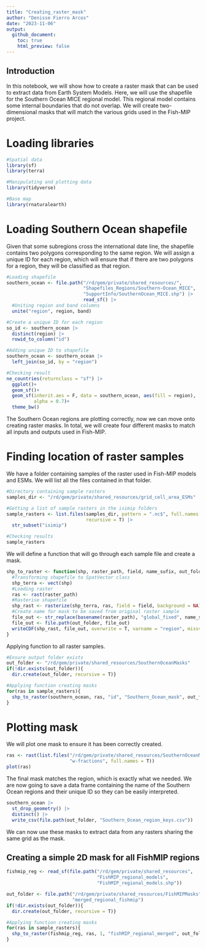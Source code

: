 ```yaml
---
title: "Creating_raster_mask"
author: "Denisse Fierro Arcos"
date: "2023-11-06"
output:
  github_document:
    toc: true
    html_preview: false
---
```


## Introduction

In this notebook, we will show how to create a raster mask that can be used to extract data from Earth System Models. Here, we will use the shapefile for the Southern Ocean MICE regional model. This regional model contains some internal boundaries that do not overlap. We will create two-dimensional masks that will match the various grids used in the Fish-MIP project.  
  
# Loading libraries
  
```r
#Spatial data
library(sf)
library(terra)

#Manipulating and plotting data
library(tidyverse)

#Base map
library(rnaturalearth)
```
  
# Loading Southern Ocean shapefile
Given that some subregions cross the international date line, the shapefile contains two polygons corresponding to the same region. We will assign a unique ID for each region, which will ensure that if there are two polygons for a region, they will be classified as that region.  
  
```r
#Loading shapefile
southern_ocean <- file.path("/rd/gem/private/shared_resources/",
                            "Shapefiles_Regions/Southern-Ocean_MICE",
                            "SupportInfo/SouthernOcean_MICE.shp") |> 
                            read_sf() |> 
  #Uniting region and band columns
  unite("region", region, band)

#Create a unique ID for each region
so_id <- southern_ocean |> 
  distinct(region) |> 
  rowid_to_column("id")

#Adding unique ID to shapefile
southern_ocean <- southern_ocean |> 
  left_join(so_id, by = "region")

#Checking result
ne_countries(returnclass = "sf") |> 
  ggplot()+
  geom_sf()+
  geom_sf(inherit.aes = F, data = southern_ocean, aes(fill = region), 
          alpha = 0.7)+
  theme_bw()
```
  
The Southern Ocean regions are plotting correctly, now we can move onto creating raster masks. In total, we will create four different masks to match all inputs and outputs used in Fish-MIP.  
  
# Finding location of raster samples
We have a folder containing samples of the raster used in Fish-MIP models and ESMs. We will list all the files contained in that folder.    
  
```r
#Directory containing sample rasters
samples_dir <- "/rd/gem/private/shared_resources/grid_cell_area_ESMs"

#Getting a list of sample rasters in the isimip folders
sample_rasters <- list.files(samples_dir, pattern = ".nc$", full.names = T,
                             recursive = T) |> 
  str_subset("isimip")

#Checking results
sample_rasters
```
  
We will define a function that will go through each sample file and create a mask.  
  
```r
shp_to_raster <- function(shp, raster_path, field, name_sufix, out_folder){
  #Transforming shapefile to SpatVector class
  shp_terra <- vect(shp)
  #Loading raster
  ras <- rast(raster_path)
  #Rasterise shapefile
  shp_rast <- rasterize(shp_terra, ras, field = field, background = NA)
  #Create name for mask to be saved from original raster sample
  file_out <- str_replace(basename(raster_path), "global_fixed", name_sufix)
  file_out <- file.path(out_folder, file_out)
  writeCDF(shp_rast, file_out, overwrite = T, varname = "region", missval = NA)
}
```
  
Applying function to all raster samples.  
  
```r
#Ensure output folder exists
out_folder <- "/rd/gem/private/shared_resources/SouthernOceanMasks"
if(!dir.exists(out_folder)){
  dir.create(out_folder, recursive = T)}

#Applying function creating masks
for(ras in sample_rasters){
  shp_to_raster(southern_ocean, ras, "id", "Southern_Ocean_mask", out_folder)
}
```
  
# Plotting mask
We will plot one mask to ensure it has been correctly created.  
  
```r
ras <- rast(list.files("/rd/gem/private/shared_resources/SouthernOceanMasks/", 
                       "w-fractions", full.names = T))
plot(ras)
```
  
The final mask matches the region, which is exactly what we needed. We are now going to save a data frame containing the name of the Southern Ocean regions and their unique ID so they can be easily interpreted.  
  
```r
southern_ocean |> 
  st_drop_geometry() |> 
  distinct() |> 
  write_csv(file.path(out_folder, "Southern_Ocean_region_keys.csv"))
```
  
We can now use these masks to extract data from any rasters sharing the same grid as the mask.  
  
      
## Creating a simple 2D mask for all FishMIP regions
  
```r
fishmip_reg <- read_sf(file.path("/rd/gem/private/shared_resources", 
                                 "FishMIP_regional_models", 
                                 "FishMIP_regional_models.shp"))

out_folder <- file.path("/rd/gem/private/shared_resources/FishMIPMasks",
                        "merged_regional_fishmip")
if(!dir.exists(out_folder)){
  dir.create(out_folder, recursive = T)}

#Applying function creating masks
for(ras in sample_rasters){
  shp_to_raster(fishmip_reg, ras, 1, "fishMIP_regional_merged", out_folder)
}
```

